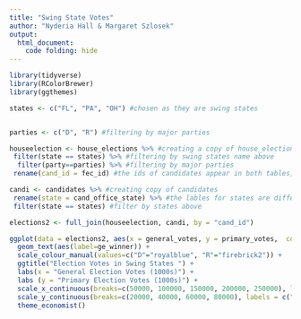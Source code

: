 ```yaml
---
title: "Swing State Votes"
author: "Nyderia Hall & Margaret Szlosek"
output:
  html_document:
    code folding: hide
---
```

```r
library(tidyverse)
library(RColorBrewer)
library(ggthemes)

```

```r

states <- c("FL", "PA", "OH") #chosen as they are swing states


parties <- c("D", "R") #filtering by major parties

houseelection <- house_elections %>% #creating a copy of house_elections
 filter(state == states) %>% #filtering by swing states name above
  filter(party==parties) %>% #filtering by major parties
 rename(cand_id = fec_id) #the ids of candidates appear in both tables, but under different names, so one is being renamed

candi <- candidates %>% #creating copy of candidates
 rename(state = cand_office_state) %>% #the lables for states are different for the two data sets, so they must be renamed so they can merge properly
 filter(state == states) #filter by states above

elections2 <- full_join(houseelection, candi, by = "cand_id")

ggplot(data = elections2, aes(x = general_votes, y = primary_votes,  colour = party)) +
  geom_text(aes(label=ge_winner)) +
  scale_colour_manual(values=c("D"="royalblue", "R"="firebrick2")) +
  ggtitle("Election Votes in Swing States ") +
  labs(x = "General Election Votes (1000s)") +
  labs (y = "Primary Election Votes (1000s)") +
  scale_x_continuous(breaks=c(50000, 100000, 150000, 200000, 250000), labels = c("50", "100", "150", "200", "250")) +
  scale_y_continuous(breaks=c(20000, 40000, 60000, 80000), labels = c("20,", "40", "60", "80")) +
  theme_economist()


```

